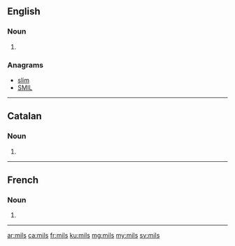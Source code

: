 {{also|mīļš|mīls}}
==English==

===Noun===
{{head|en}}

# {{plural of|mil}}

===Anagrams===
* [[slim#English|slim]]
* [[SMIL#English|SMIL]]

----

==Catalan==

===Noun===
{{ca-noun-form}}

# {{plural of|mil|lang=ca|nocat=1}}

----

==French==

===Noun===
{{head|fr|g=m-p}}

# {{plural of|mil|lang=fr}}

----

[[ar:mils]]
[[ca:mils]]
[[fr:mils]]
[[ku:mils]]
[[mg:mils]]
[[my:mils]]
[[sv:mils]]